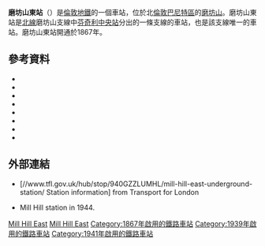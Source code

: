 {{Infobox London station
| symbol      = underground
| name        = 磨坊山東<br />Mill Hill East 
| image_name  = Mill Hill East stn building.JPG
| manager     = [[倫敦地鐵|倫敦地鐵]] 
| fare_zone   = 4 
| locale      = [[磨坊山|磨坊山]] 
| borough     = [[巴尼特區|巴尼特區]]
| original    = [[Edgware,_Highgate_and_London_Railway|Edgware, Highgate and London Railway]]
| pregroup    = [[大北方鐵路|大北方鐵路]]
| postgroup   = [[倫敦及東北鐵路|倫敦及東北鐵路]]
| years1      = 1867
| years2      = 1939 
| years3      = 1941
| years4      = 1962
| events1     = 開通（大北方鐵路）
| events2     = 關閉 (LNER)
| events3     = 開通（北線）
| events4     = 停止貨運業務
| platforms   = 1 
<!--| tubeexits06 = 0.87
| tubeexits07 = {{increase}} 0.96
| tubeexits08 = {{increase}} 1.00
| tubeexits09 = {{increase}} 1.04 -->
|latitude={{decdeg|51|36|30|N|4}}
|longitude={{decdeg|0|12|37|W|4}}
}}
'''磨坊山東站'''（{{lang-en|Mill Hill East tube station}}）是[[倫敦地鐵|倫敦地鐵]]的一個車站，位於北[[倫敦|倫敦]][[巴尼特區|巴尼特區]]的[[磨坊山|磨坊山]]。磨坊山東站是[[北線|北線]]磨坊山支線中[[芬奇利中央站|芬奇利中央站]]分出的一條支線的車站，也是該支線唯一的車站。磨坊山東站開通於1867年。
==參考資料==
{{reflist}}
*{{cite book |last=Beard |first=Tony |title=By Tube Beyond Edgware |publisher=Capital Transport |year=2002 |isbn=978-1-85414-246-7 |ref=harv}}
*{{cite book |last=Bownes |first=David |last2=Green |first2=Oliver |last3=Mullins |first3=Sam |year=2012 |title=Underground: How the Tube Shaped London |publisher=Allen Lane |isbn=978-1-84614-462-2 |ref=harv}}
*{{cite book |last=Butt |first=R.V.J. |title=The Directory of Railway Stations |year=1995 |publisher=Patrick Stephens Ltd |location=Yeovil |isbn=1-85260-508-1 |ref=harv }}
*{{cite book |last=Day |first=John R |last2=Reed |first2=John |origyear=1963 |year=2010 |edition=11th |title=The Story of London's Underground |publisher=Capital Transport |isbn=978-1-85414-341-9 |ref=harv}}
*{{cite journal |editor1-last=Hardy |editor1-first=Brian |title=How it used to be - freight on The Underground 50 years ago |journal=Underground News |date=March 2011 |issue=591 |publisher=London Underground Railway Society |issn=0306-8617 |ref=harv}}
*{{cite book |last=Harris |first=Cyril M. |title=What's in a name? |url=https://archive.org/details/whatsinnameorigi0000harr |publisher=Capital Transport |origyear=1977 |year=2001 |edition=4th |isbn=978-1-85414-241-2 |ref=harv}}
*{{cite book |last=Rose |first=Douglas |title=The London Underground, A Diagrammatic History |year=1999 |origyear=1980 |edition=7th |publisher=Douglas Rose/Capital Transport |isbn=978-1-85414-219-1|ref=harv}}
*{{cite book |last=Wolmar |first=Christian |authorlink =|title = The Subterranean Railway: How the London Underground Was Built and How It Changed the City Forever |url=https://archive.org/details/subterraneanrail0000wolm |publisher = Atlantic Books |origyear=2004 |year=2005 |isbn=978-1-84354-023-6|ref=harv}}

==外部連結==
{{Commons category|Mill Hill East tube station}}
*[//www.tfl.gov.uk/hub/stop/940GZZLUMHL/mill-hill-east-underground-station/ Station information] from Transport for London
*{{ltmcollection|41/9855041.jpg|London Transport Museum Photographic Archive}} Mill Hill station in 1944.

{{倫敦地鐵北線}}

[[Category:北線車站|Mill Hill East]]
[[Category:巴尼特區鐵路車站|Mill Hill East]]
[[Category:1867年啟用的鐵路車站|Category:1867年啟用的鐵路車站]]
[[Category:1939年啟用的鐵路車站|Category:1939年啟用的鐵路車站]]
[[Category:1941年啟用的鐵路車站|Category:1941年啟用的鐵路車站]]